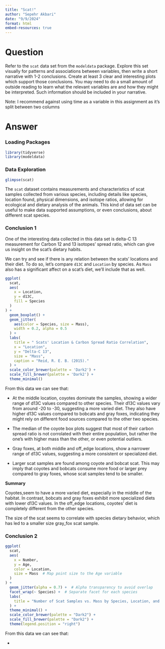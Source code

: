 ```yaml
---
title: "Scat!"
author: "Sepehr Akbari"
date: "9/9/2024"
format: html
embed-resources: true
---
```

# Question

Refer to the `scat` data set from the `modeldata` package. Explore this set visually for patterns
and associations between variables, then write a short narrative with 1-2 conclusions. Create
at least 3 clear and interesting plots which support those conclusions. You may need to do a
small amount of outside reading to learn what the relevant variables are and how they might
be interpreted. Such information should be included in your narrative.

Note: I recommend against using time as a variable in this assignment as it’s split between
two columns

# Answer

### Loading Packages

```r
library(tidyverse)
library(modeldata)
```

### Data Exploration

```r
glimpse(scat)
```

The `scat` dataset contains measurements and characteristics of scat samples collected from various species, including details like species, location found, physical dimensions, and isotope ratios, allowing for ecological and dietary analysis of the animals. This kind of data set can be useful to make data supported assumptions, or even conclusions, about different scat species.

### Conclusion 1

One of the interesting data collected in this data set is delta-C 13 measurement for Carbon 12 and 13 isotopes' spread ratio, which can give us insight on the scat's dietary habits. 

We can try and see if there is any relation between the scats' locations and their diet. To do so, let's compare `d13C` and `Location` by species. As `Mass` also has a significant affect on a scat's diet, we'll include that as well.

```r
ggplot(
  scat,
  aes(
    x = Location,
    y = d13C,
    fill = Species
  )
) + 
  geom_boxplot() +
  geom_jitter(
    aes(color = Species, size = Mass),
    width = 0.2, alpha = 0.5
  ) +
  labs(
    title = " Scats' Location & Carbon Spread Ratio Correlation",
    x = "Location",
    y = "Delta-C 13",
    size = "Mass",
    caption = "Reid, R. E. B. (2015)."
  ) +
  scale_color_brewer(palette = 'Dark2') +
  scale_fill_brewer(palette = 'Dark2') +
  theme_minimal()
```

From this data we can see that:

- At the middle location, coyotes dominate the samples, showing a wider range of d13C values compared to other species. Their d13C values vary from around -20 to -30, suggesting a more varied diet. They also have higher d13C values compared to bobcats and gray foxes, indicating they might rely on different food sources compared to the other two species.

- The median of the coyote box plots suggest that most of their carbon spread ratio is not corrolated with their entire population, but rather the one's with higher mass than the other, or even potential outliers.

- Gray foxes, at both middle and off_edge locations, show a narrower range of d13C values, suggesting a more consistent or specialized diet.

- Larger scat samples are found among coyote and bobcat scat. This may imply that coyotes and bobcats consume more food or larger prey compared to gray foxes, whose scat samples tend to be smaller.

**Summary**

Coyotes,seem to have a more varied diet, especially in the middle of the habitat. In contrast, bobcats and gray foxes exhibit more specialized diets with lower d13C values. In the off_edge locations, coyotes' diet is completely different from the other species.

The size of the scat seems to correlate with species dietary behavior, which has led to a smaller size gray_fox scat sample.

### Conclusion 2

```r
ggplot(
  scat,
  aes(
    x = Number,
    y = Age,
    color = Location,
    size = Mass  # Map point size to the Age variable
  )
) + 
  geom_jitter(alpha = 0.7) +  # Alpha transparency to avoid overlap
  facet_wrap(~ Species) +  # Separate facet for each species
  labs(
    title = "Number of Scat Samples vs. Mass by Species, Location, and Age"
  ) +
  theme_minimal() +
  scale_color_brewer(palette = "Dark2") +
  scale_fill_brewer(palette = "Dark2") +
  theme(legend.position = "right")
```

From this data we can see that:

- 

